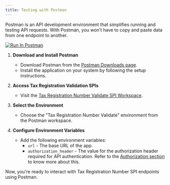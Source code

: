 ```yaml
---
title: Testing with Postman
---
```

Postman is an API development environment that simplifies running and testing API requests. With Postman, you won’t have to copy and paste data from one endpoint to another.

[![Run In Postman](https://run.pstmn.io/button.svg)](https://chargebee.postman.co/collection/19303335-f9503437-0c58-4967-8aa7-3626090ec486?source=rip_markdown&active-environment=19303335-298da9ef-c95b-451f-99c6-b107d6740f05)

1. **Download and Install Postman**
    - Download Postman from the [Postman Downloads page](https://www.postman.com/downloads/).
    - Install the application on your system by following the setup instructions.

2. **Access Tax Registration Validation SPIs**
    - Visit the [Tax Registration Number Validate SPI Workspace](https://chargebee.postman.co/collection/19303335-f9503437-0c58-4967-8aa7-3626090ec486?source=rip_markdown&active-environment=19303335-298da9ef-c95b-451f-99c6-b107d6740f05).

3. **Select the Environment**
    - Choose the "Tax Registration Number Validate" environment from the Postman workspace.

4. **Configure Environment Variables**
   - Add the following environment variables:
      - `url` - The base URL of the app.
      -  `authorization_header` - The value for the authorization header required for API authentication. Refer to the [Authorization section](../docs/Authorization) to know more about this.

Now, you're ready to interact with Tax Registration Number SPI endpoints using Postman.